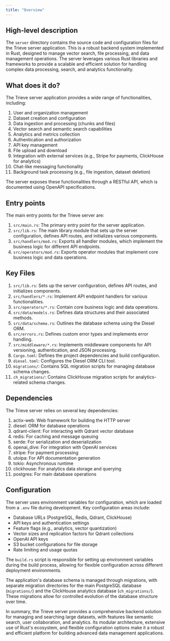 ```yaml
---
title: "Overview"
---
```


## High-level description
The `server` directory contains the source code and configuration files for the Trieve server application. This is a robust backend system implemented in Rust, designed to manage vector search, file processing, and data management operations. The server leverages various Rust libraries and frameworks to provide a scalable and efficient solution for handling complex data processing, search, and analytics functionality.

## What does it do?
The Trieve server application provides a wide range of functionalities, including:

1. User and organization management
2. Dataset creation and configuration
3. Data ingestion and processing (chunks and files)
4. Vector search and semantic search capabilities
5. Analytics and metrics collection
6. Authentication and authorization
7. API key management
8. File upload and download
9. Integration with external services (e.g., Stripe for payments, ClickHouse for analytics)
10. Chat-like messaging functionality
11. Background task processing (e.g., file ingestion, dataset deletion)

The server exposes these functionalities through a RESTful API, which is documented using OpenAPI specifications.

## Entry points
The main entry points for the Trieve server are:

1. `src/main.rs`: The primary entry point for the server application.
2. `src/lib.rs`: The main library module that sets up the server configuration, defines API routes, and initializes various components.
3. `src/handlers/mod.rs`: Exports all handler modules, which implement the business logic for different API endpoints.
4. `src/operators/mod.rs`: Exports operator modules that implement core business logic and data operations.

## Key Files
1. `src/lib.rs`: Sets up the server configuration, defines API routes, and initializes components.
2. `src/handlers/*.rs`: Implement API endpoint handlers for various functionalities.
3. `src/operators/*.rs`: Contain core business logic and data operations.
4. `src/data/models.rs`: Defines data structures and their associated methods.
5. `src/data/schema.rs`: Outlines the database schema using the Diesel ORM.
6. `src/errors.rs`: Defines custom error types and implements error handling.
7. `src/middleware/*.rs`: Implements middleware components for API versioning, authentication, and JSON processing.
8. `Cargo.toml`: Defines the project dependencies and build configuration.
9. `diesel.toml`: Configures the Diesel ORM CLI tool.
10. `migrations/`: Contains SQL migration scripts for managing database schema changes.
11. `ch_migrations/`: Contains ClickHouse migration scripts for analytics-related schema changes.

## Dependencies
The Trieve server relies on several key dependencies:

1. actix-web: Web framework for building the HTTP server
2. diesel: ORM for database operations
3. qdrant-client: For interacting with Qdrant vector database
4. redis: For caching and message queuing
5. serde: For serialization and deserialization
6. openai_dive: For integration with OpenAI services
7. stripe: For payment processing
8. utoipa: For API documentation generation
9. tokio: Asynchronous runtime
10. clickhouse: For analytics data storage and querying
11. postgres: For main database operations

## Configuration
The server uses environment variables for configuration, which are loaded from a `.env` file during development. Key configuration areas include:

- Database URLs (PostgreSQL, Redis, Qdrant, ClickHouse)
- API keys and authentication settings
- Feature flags (e.g., analytics, vector quantization)
- Vector sizes and replication factors for Qdrant collections
- OpenAI API keys
- S3 bucket configurations for file storage
- Rate limiting and usage quotas

The `build.rs` script is responsible for setting up environment variables during the build process, allowing for flexible configuration across different deployment environments.

The application's database schema is managed through migrations, with separate migration directories for the main PostgreSQL database (`migrations/`) and the ClickHouse analytics database (`ch_migrations/`). These migrations allow for controlled evolution of the database structure over time.

In summary, the Trieve server provides a comprehensive backend solution for managing and searching large datasets, with features like semantic search, user collaboration, and analytics. Its modular architecture, extensive use of Rust's ecosystem, and flexible configuration options make it a robust and efficient platform for building advanced data management applications.